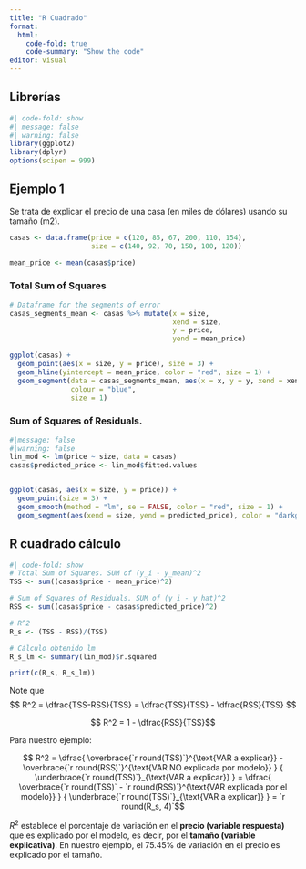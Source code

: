 ```yaml
---
title: "R Cuadrado"
format:
  html:
    code-fold: true
    code-summary: "Show the code"
editor: visual
---
```


## Librerías

```r
#| code-fold: show
#| message: false
#| warning: false
library(ggplot2)
library(dplyr)
options(scipen = 999)
```

## Ejemplo 1

Se trata de explicar el precio de una casa (en miles de dólares) usando su tamaño (m2).

```r
casas <- data.frame(price = c(120, 85, 67, 200, 110, 154), 
                    size = c(140, 92, 70, 150, 100, 120))

mean_price <- mean(casas$price)
```

### Total Sum of Squares

```r
# Dataframe for the segments of error
casas_segments_mean <- casas %>% mutate(x = size,
                                        xend = size,
                                        y = price,
                                        yend = mean_price)

ggplot(casas) +
  geom_point(aes(x = size, y = price), size = 3) +
  geom_hline(yintercept = mean_price, color = "red", size = 1) +
  geom_segment(data = casas_segments_mean, aes(x = x, y = y, xend = xend, yend = yend), 
               colour = "blue",
               size = 1) 
```

### Sum of Squares of Residuals.

```r
#|message: false
#|warning: false
lin_mod <- lm(price ~ size, data = casas)
casas$predicted_price <- lin_mod$fitted.values


ggplot(casas, aes(x = size, y = price)) +
  geom_point(size = 3) +
  geom_smooth(method = "lm", se = FALSE, color = "red", size = 1) +  
  geom_segment(aes(xend = size, yend = predicted_price), color = "darkgreen", size = 1)
```

## R cuadrado cálculo

```r
#| code-fold: show
# Total Sum of Squares. SUM of (y_i - y_mean)^2
TSS <- sum((casas$price - mean_price)^2)

# Sum of Squares of Residuals. SUM of (y_i - y_hat)^2
RSS <- sum((casas$price - casas$predicted_price)^2)

# R^2
R_s <- (TSS - RSS)/(TSS)

# Cálculo obtenido lm
R_s_lm <- summary(lin_mod)$r.squared

print(c(R_s, R_s_lm))
```

Note que $$ R^2 = \dfrac{TSS-RSS}{TSS} = \dfrac{TSS}{TSS} - \dfrac{RSS}{TSS} $$

$$ R^2 = 1 - \dfrac{RSS}{TSS}$$

Para nuestro ejemplo:

$$ R^2 = \dfrac{
                \overbrace{`r round(TSS)`}^{\text{VAR a explicar}}     
                - 
                \overbrace{`r round(RSS)`}^{\text{VAR NO explicada por modelo}}
                }
                {
                \underbrace{`r round(TSS)`}_{\text{VAR a explicar}}
                }
       = \dfrac{
                \overbrace{`r round(TSS)` - `r round(RSS)`}^{\text{VAR explicada por el modelo}}  
                }
                {
                \underbrace{`r round(TSS)`}_{\text{VAR a explicar}}
                } 
      = `r round(R_s, 4)`$$

$R^2$ establece el porcentaje de variación en el **precio (variable respuesta)** que es explicado por el modelo, es decir, por el **tamaño (variable explicativa)**. En nuestro ejemplo, el 75.45% de variación en el precio es explicado por el tamaño.
